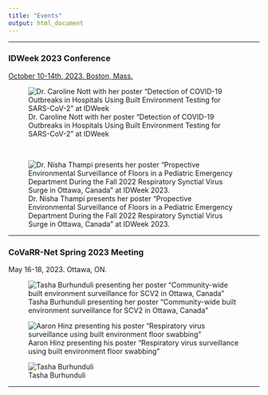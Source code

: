 ```yaml
---
title: "Events"
output: html_document
---
```



-----


### IDWeek 2023 Conference

[October 10-14th, 2023. Boston, Mass.](https://idweek.org/)

![Dr. Caroline Nott with her poster "Detection of COVID-19 Outbreaks in Hospitals Using Built Environment Testing for SARS-CoV-2" at IDWeek ](public/img/event/idweek-1.jpg)

<br/>

![Dr. Nisha Thampi presents her poster "Propective Environmental Surveillance of Floors in a Pediatric Emergency Department During the Fall 2022 Respiratory Synctial Virus Surge in Ottawa, Canada" at IDWeek 2023. ](public/img/event/idweek_nisha1.jpg)

----


### CoVaRR-Net Spring 2023 Meeting 

May 16-18, 2023. Ottawa, ON.

![Tasha Burhunduli presenting her poster "Community-wide built environment surveillance for SCV2 in Ottawa, Canada"](public/img/event/tasha_poster1.jpeg)

![Aaron Hinz presenting his poster "Respiratory virus surveillance using built environment floor swabbing"](public/img/event/aaron_poster1.jpeg)


![Tasha Burhunduli ](public/img/event/tasha_poster2.jpeg)


------------------------------------